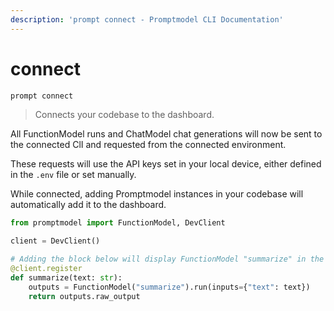 ```yaml
---
description: 'prompt connect - Promptmodel CLI Documentation'
---
```


# connect

```bash
prompt connect
```

> Connects your codebase to the dashboard.

All FunctionModel runs and ChatModel chat generations will now be sent to the connected ClI and requested from the connected environment.

These requests will use the API keys set in your local device, either defined in the `.env` file or set manually.

While connected, adding Promptmodel instances in your codebase will automatically add it to the dashboard.

```python {6-9} filename="your_fle.py"
from promptmodel import FunctionModel, DevClient

client = DevClient()

# Adding the block below will display FunctionModel "summarize" in the dashboard
@client.register
def summarize(text: str):
    outputs = FunctionModel("summarize").run(inputs={"text": text})
    return outputs.raw_output
```
